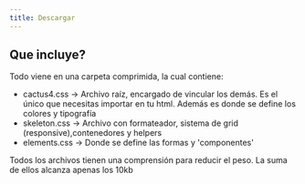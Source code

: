 ```yaml
---
title: Descargar
---
```



<LinkCard
  title="CACTUS CSSv4"
  description="Descarga la version completa, con todos los estilos"
  href="../../assets/cactus4/styles.zip"
  download="styles.zip"
/>

## Que incluye?

<section>
  <div>
    <p>Todo viene en una carpeta comprimida, la cual contiene:</p>
    <ul>
      <li>
        cactus4.css → Archivo raíz, encargado de vincular los demás. Es el único
        que necesitas importar en tu html. Además es donde se define los colores
        y tipografía
      </li>
      <li>
        skeleton.css → Archivo con formateador, sistema de grid
        (responsive),contenedores y helpers
      </li>
      <li>elements.css → Donde se define las formas y 'componentes'</li>
    </ul>
    <p>
      Todos los archivos tienen una comprensión para reducir el peso. La suma de
      ellos alcanza apenas los 10kb
    </p>
  </div>
</section>
